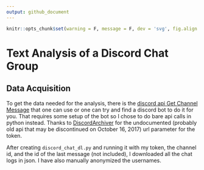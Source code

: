 ```yaml
---
output: github_document
---
```

```r
knitr::opts_chunk$set(warning = F, message = F, dev = 'svg', fig.align = 'center')
```
# Text Analysis of a Discord Chat Group

## Data Acquisition
To get the data needed for the analysis, there is the
[discord api Get Channel Message](https://discordapp.com/developers/docs/resources/channel#get-channel-messages)
that one can use or one can try and find a discord bot to do it for you.
That requires some setup of the bot so I chose to do bare api calls in python instead.
Thanks to
[DiscordArchiver](https://github.com/Jiiks/DiscordArchiver/blob/master/DiscordArchiver/Program.cs#L15)
for the undocumented (probably old api that may be discontinued on October 16, 2017) url parameter for the token.

After creating `discord_chat_dl.py` and running it with my token, the channel id, and the id of the last message (not included),
I downloaded all the chat logs in json.
I have also manually anonymized the usernames.

